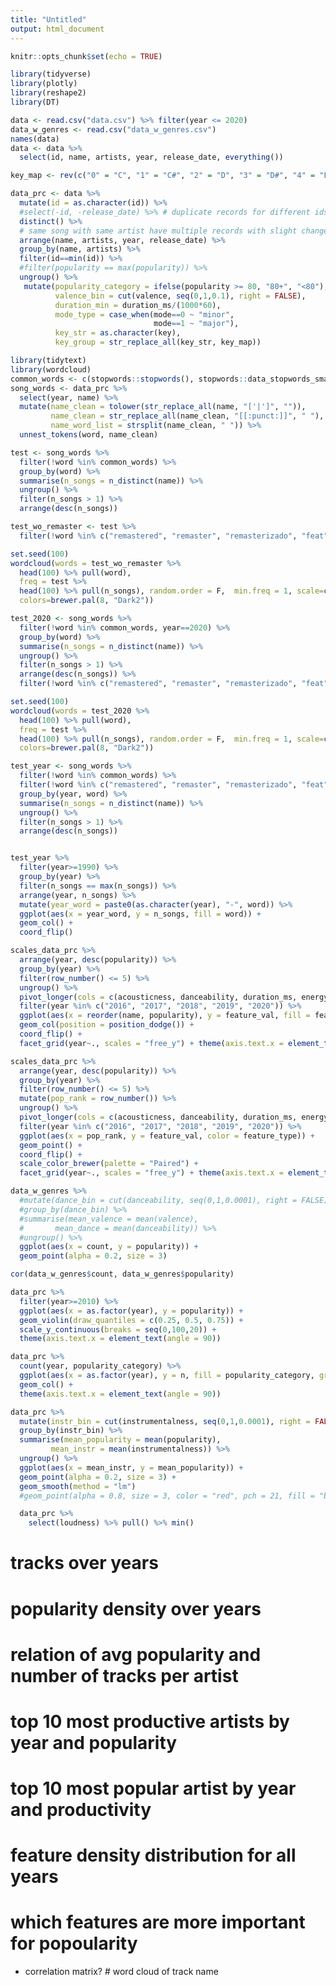 ```yaml
---
title: "Untitled"
output: html_document
---
```


```r
knitr::opts_chunk$set(echo = TRUE)
```

```r
library(tidyverse)
library(plotly)
library(reshape2)
library(DT)
```

```r
data <- read.csv("data.csv") %>% filter(year <= 2020)
data_w_genres <- read.csv("data_w_genres.csv")
names(data)
data <- data %>% 
  select(id, name, artists, year, release_date, everything())
```

```r
key_map <- rev(c("0" = "C", "1" = "C#", "2" = "D", "3" = "D#", "4" = "E", "5" = "F", "6" = "F#", "7" = "G", "8" = "G#", "9" = "A", "10" = "A#", "11" = "B"))

data_prc <- data %>%
  mutate(id = as.character(id)) %>%
  #select(-id, -release_date) %>% # duplicate records for different ids and release date
  distinct() %>%
  # same song with same artist have multiple records with slight changes in audio featues and year
  arrange(name, artists, year, release_date) %>% 
  group_by(name, artists) %>%
  filter(id==min(id)) %>%
  #filter(popularity == max(popularity)) %>%
  ungroup() %>%
   mutate(popularity_category = ifelse(popularity >= 80, "80+", "<80"),
          valence_bin = cut(valence, seq(0,1,0.1), right = FALSE),
          duration_min = duration_ms/(1000*60),
          mode_type = case_when(mode==0 ~ "minor",
                                mode==1 ~ "major"),
          key_str = as.character(key),
          key_group = str_replace_all(key_str, key_map))
```

```r
library(tidytext)
library(wordcloud)
common_words <- c(stopwords::stopwords(), stopwords::data_stopwords_smart$en, "-", "la", "na", "ti", "el", ".", "(feat.", "de", "version", "dont", "ii", "iii", "im", "der",   as.character(seq(0,2020,1)))
song_words <- data_prc %>%
  select(year, name) %>%
  mutate(name_clean = tolower(str_replace_all(name, "['|']", "")),
         name_clean = str_replace_all(name_clean, "[[:punct:]]", " "),
         name_word_list = strsplit(name_clean, " ")) %>%
  unnest_tokens(word, name_clean)

test <- song_words %>%
  filter(!word %in% common_words) %>%
  group_by(word) %>%
  summarise(n_songs = n_distinct(name)) %>%
  ungroup() %>%
  filter(n_songs > 1) %>%
  arrange(desc(n_songs))

test_wo_remaster <- test %>%
  filter(!word %in% c("remastered", "remaster", "remasterizado", "feat", "mix", "op", "remix", "ñœ", "ñ", "ð", "ðºð", "ã", "ðµ", "å", "ñƒð"))
```

```r
set.seed(100)
wordcloud(words = test_wo_remaster %>%
  head(100) %>% pull(word),
  freq = test %>%
  head(100) %>% pull(n_songs), random.order = F,  min.freq = 1, scale=c(4,0.5),
  colors=brewer.pal(8, "Dark2"))
```

```r
test_2020 <- song_words %>%
  filter(!word %in% common_words, year==2020) %>%
  group_by(word) %>%
  summarise(n_songs = n_distinct(name)) %>%
  ungroup() %>%
  filter(n_songs > 1) %>%
  arrange(desc(n_songs)) %>%
  filter(!word %in% c("remastered", "remaster", "remasterizado", "feat", "mix", "op", "remix", "ñœ", "ñ", "ð", "ðºð", "ã", "ðµ", "å", "ñƒð"))
```

```r
set.seed(100)
wordcloud(words = test_2020 %>%
  head(100) %>% pull(word),
  freq = test %>%
  head(100) %>% pull(n_songs), random.order = F,  min.freq = 1, scale=c(4,0.5),
  colors=brewer.pal(8, "Dark2"))
```


```r
test_year <- song_words %>%
  filter(!word %in% common_words) %>%
  filter(!word %in% c("remastered", "remaster", "remasterizado", "feat", "mix", "op", "remix", "ñœ", "ñ", "ð", "ðºð", "ã", "ðµ", "å", "ñƒð", "year", "years", "mixed", "original", "cut", "track", "edit")) %>%
  group_by(year, word) %>%
  summarise(n_songs = n_distinct(name)) %>%
  ungroup() %>%
  filter(n_songs > 1) %>%
  arrange(desc(n_songs))


test_year %>%
  filter(year>=1990) %>%
  group_by(year) %>%
  filter(n_songs == max(n_songs)) %>%
  arrange(year, n_songs) %>%
  mutate(year_word = paste0(as.character(year), "-", word)) %>%
  ggplot(aes(x = year_word, y = n_songs, fill = word)) +
  geom_col() +
  coord_flip()

```


```r
scales_data_prc %>%
  arrange(year, desc(popularity)) %>%
  group_by(year) %>%
  filter(row_number() <= 5) %>%
  ungroup() %>%
  pivot_longer(cols = c(acousticness, danceability, duration_ms, energy, instrumentalness, explicit, liveness, loudness, key, mode, speechiness, tempo, valence), names_to = "feature_type", values_to = "feature_val") %>%
  filter(year %in% c("2016", "2017", "2018", "2019", "2020")) %>%
  ggplot(aes(x = reorder(name, popularity), y = feature_val, fill = feature_type)) +
  geom_col(position = position_dodge()) +
  coord_flip() +
  facet_grid(year~., scales = "free_y") + theme(axis.text.x = element_text(angle = 90))
```


```r
scales_data_prc %>%
  arrange(year, desc(popularity)) %>%
  group_by(year) %>%
  filter(row_number() <= 5) %>%
  mutate(pop_rank = row_number()) %>%
  ungroup() %>%
  pivot_longer(cols = c(acousticness, danceability, duration_ms, energy, instrumentalness, explicit, liveness, loudness, key, mode, speechiness, tempo, valence), names_to = "feature_type", values_to = "feature_val") %>%
  filter(year %in% c("2016", "2017", "2018", "2019", "2020")) %>%
  ggplot(aes(x = pop_rank, y = feature_val, color = feature_type)) +
  geom_point() +
  coord_flip() +
  scale_color_brewer(palette = "Paired") +
  facet_grid(year~., scales = "free_y") + theme(axis.text.x = element_text(angle = 90))
```


```r
data_w_genres %>%
  #mutate(dance_bin = cut(danceability, seq(0,1,0.0001), right = FALSE)) %>%
  #group_by(dance_bin) %>%
  #summarise(mean_valence = mean(valence),
  #       mean_dance = mean(danceability)) %>%
  #ungroup() %>%
  ggplot(aes(x = count, y = popularity)) +
  geom_point(alpha = 0.2, size = 3)

cor(data_w_genres$count, data_w_genres$popularity)
```




```r
data_prc %>%
  filter(year>=2010) %>%
  ggplot(aes(x = as.factor(year), y = popularity)) +
  geom_violin(draw_quantiles = c(0.25, 0.5, 0.75)) +
  scale_y_continuous(breaks = seq(0,100,20)) +
  theme(axis.text.x = element_text(angle = 90))
```


```r
data_prc %>%
  count(year, popularity_category) %>%
  ggplot(aes(x = as.factor(year), y = n, fill = popularity_category, group = 1)) +
  geom_col() +
  theme(axis.text.x = element_text(angle = 90))
```

```r
data_prc %>%
  mutate(instr_bin = cut(instrumentalness, seq(0,1,0.0001), right = FALSE)) %>%
  group_by(instr_bin) %>%
  summarise(mean_popularity = mean(popularity),
         mean_instr = mean(instrumentalness)) %>%
  ungroup() %>%
  ggplot(aes(x = mean_instr, y = mean_popularity)) +
  geom_point(alpha = 0.2, size = 3) +
  geom_smooth(method = "lm")
  #geom_point(alpha = 0.8, size = 3, color = "red", pch = 21, fill = "black")

  data_prc %>%
    select(loudness) %>% pull() %>% min()
```

# tracks over years
# popularity density over years
# relation of avg popularity and number of tracks per artist
# top 10 most productive artists by year and popularity
# top 10 most popular artist by year and productivity
# feature density distribution for all years
# which features are more important for popoularity
 - correlation matrix?
# word cloud of track name




<!-- ```{r} -->
<!-- genre_group <- c("pop","indie","rock","metal","rap","jazz", "classical") -->
<!-- data_w_genres %>% -->
<!--   mutate(genre_group = case_when(grepl("pop", genres) ~ "pop", -->
<!--                                 grepl("indie", genres) ~ "indie", -->
<!--                                 grepl("rock", genres) ~ "rock", -->
<!--                                 grepl("metal", genres) ~ "metal", -->
<!--                                 grepl("rap", genres) ~ "rap", -->
<!--                                 grepl("jazz", genres) ~ "jazz", -->
<!--                                 grepl("classical", genres) ~ "classical", -->
<!--                                 grepl("tango", genres) ~ "tango", -->
<!--                                 TRUE ~ "other")) %>% -->
<!--   arrange(desc(count)) %>% -->
<!--   head(30) %>% -->
<!--   ggplot(aes(x = reorder(artists, count), y = count, fill = genre_group)) + -->
<!--   geom_col() + -->
<!--   coord_flip() -->
<!-- ``` -->

<!-- ```{r} -->
<!-- data_w_genres %>% -->
<!--   mutate(genre_group = case_when(grepl("pop", genres) ~ "pop", -->
<!--                                 grepl("indie", genres) ~ "indie", -->
<!--                                 grepl("rock", genres) ~ "rock", -->
<!--                                 grepl("metal", genres) ~ "metal", -->
<!--                                 grepl("rap", genres) ~ "rap", -->
<!--                                 grepl("jazz", genres) ~ "jazz", -->
<!--                                 grepl("classical", genres) ~ "classical", -->
<!--                                 grepl("tango", genres) ~ "tango", -->
<!--                                 TRUE ~ "other")) %>% -->
<!--   arrange(desc(count)) %>% -->
<!--   head(30) %>% -->
<!--   ggplot(aes(x = reorder(artists, count), y = popularity, fill = genre_group)) + -->
<!--   geom_col() + -->
<!--   coord_flip() -->
<!-- ``` -->

<!-- ```{r} -->
<!-- data_w_genres %>% -->
<!--   mutate(genre_group = case_when(grepl("pop", genres) ~ "pop", -->
<!--                                 grepl("indie", genres) ~ "indie", -->
<!--                                 grepl("rock", genres) ~ "rock", -->
<!--                                 grepl("metal", genres) ~ "metal", -->
<!--                                 grepl("rap", genres) ~ "rap", -->
<!--                                 grepl("jazz", genres) ~ "jazz", -->
<!--                                 grepl("classical", genres) ~ "classical", -->
<!--                                 grepl("tango", genres) ~ "tango", -->
<!--                                 TRUE ~ "other")) %>% -->
<!--   arrange(desc(popularity)) %>% -->
<!--   head(30) %>% -->
<!--   ggplot(aes(x = reorder(artists, popularity), y = popularity, fill = genre_group)) + -->
<!--   geom_col() + -->
<!--   coord_flip() -->
<!-- ``` -->
